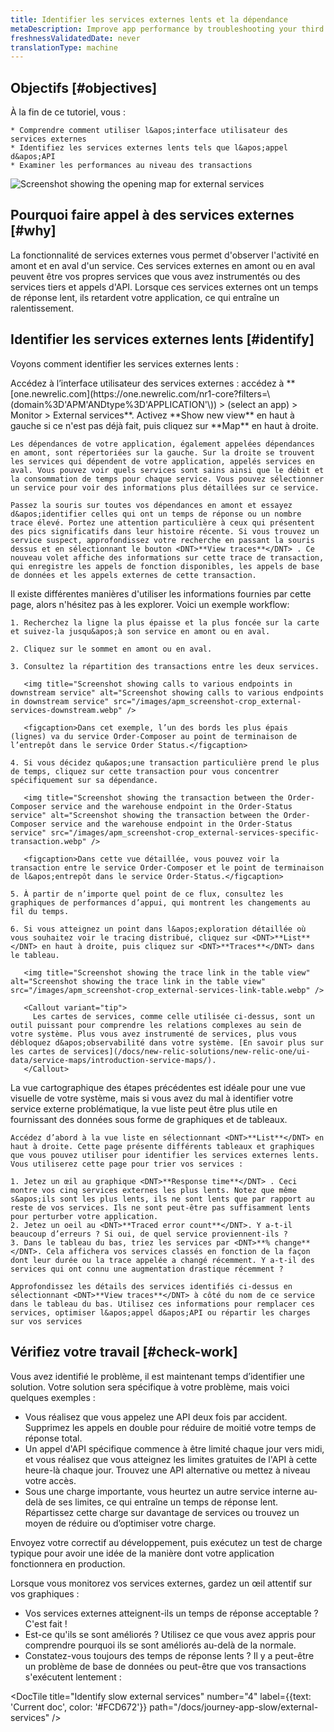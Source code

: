 ```yaml
---
title: Identifier les services externes lents et la dépendance
metaDescription: Improve app performance by troubleshooting your third party services with the New Relic external services UI.
freshnessValidatedDate: never
translationType: machine
---
```


## Objectifs [#objectives]

<SideBySide>
  <Side>
    À la fin de ce tutoriel, vous :

    * Comprendre comment utiliser l&apos;interface utilisateur des services externes
    * Identifiez les services externes lents tels que l&apos;appel d&apos;API
    * Examiner les performances au niveau des transactions
  </Side>

  <Side>
    <img title="Screenshot showing the opening map for external services" alt="Screenshot showing the opening map for external services" src="/images/apm_screenshot-crop_external-service-intro.webp" style={{ maxWidth: '50%' }} />
  </Side>
</SideBySide>

## Pourquoi faire appel à des services externes [#why]

La fonctionnalité de services externes vous permet d&apos;observer l&apos;activité en amont et en aval d&apos;un service. Ces services externes en amont ou en aval peuvent être vos propres services que vous avez instrumentés ou des services tiers et appels d&apos;API. Lorsque ces services externes ont un temps de réponse lent, ils retardent votre application, ce qui entraîne un ralentissement.

## Identifier les services externes lents [#identify]

Voyons comment identifier les services externes lents :

<Steps>
  <Step>
    Accédez à l’interface utilisateur des services externes : accédez à <DNT>**[one.newrelic.com](https://one.newrelic.com/nr1-core?filters=\(domain%3D'APM'ANDtype%3D'APPLICATION'\)) &gt; (select an app) &gt; Monitor &gt; External services**</DNT>. Activez <DNT>**Show new view**</DNT> en haut à gauche si ce n&apos;est pas déjà fait, puis cliquez sur <DNT>**Map**</DNT> en haut à droite.

    Les dépendances de votre application, également appelées dépendances en amont, sont répertoriées sur la gauche. Sur la droite se trouvent les services qui dépendent de votre application, appelés services en aval. Vous pouvez voir quels services sont sains ainsi que le débit et la consommation de temps pour chaque service. Vous pouvez sélectionner un service pour voir des informations plus détaillées sur ce service.

    Passez la souris sur toutes vos dépendances en amont et essayez d&apos;identifier celles qui ont un temps de réponse ou un nombre trace élevé. Portez une attention particulière à ceux qui présentent des pics significatifs dans leur histoire récente. Si vous trouvez un service suspect, approfondissez votre recherche en passant la souris dessus et en sélectionnant le bouton <DNT>**View traces**</DNT> . Ce nouveau volet affiche des informations sur cette trace de transaction, qui enregistre les appels de fonction disponibles, les appels de base de données et les appels externes de cette transaction.
  </Step>

  <Step>
    Il existe différentes manières d&apos;utiliser les informations fournies par cette page, alors n&apos;hésitez pas à les explorer. Voici un exemple workflow:

    1. Recherchez la ligne la plus épaisse et la plus foncée sur la carte et suivez-la jusqu&apos;à son service en amont ou en aval.

    2. Cliquez sur le sommet en amont ou en aval.

    3. Consultez la répartition des transactions entre les deux services.

       <img title="Screenshot showing calls to various endpoints in downstream service" alt="Screenshot showing calls to various endpoints in downstream service" src="/images/apm_screenshot-crop_external-services-downstream.webp" />

       <figcaption>Dans cet exemple, l’un des bords les plus épais (lignes) va du service Order-Composer au point de terminaison de l’entrepôt dans le service Order Status.</figcaption>

    4. Si vous décidez qu&apos;une transaction particulière prend le plus de temps, cliquez sur cette transaction pour vous concentrer spécifiquement sur sa dépendance.

       <img title="Screenshot showing the transaction between the Order-Composer service and the warehouse endpoint in the Order-Status service" alt="Screenshot showing the transaction between the Order-Composer service and the warehouse endpoint in the Order-Status service" src="/images/apm_screenshot-crop_external-services-specific-transaction.webp" />

       <figcaption>Dans cette vue détaillée, vous pouvez voir la transaction entre le service Order-Composer et le point de terminaison de l&apos;entrepôt dans le service Order-Status.</figcaption>

    5. À partir de n’importe quel point de ce flux, consultez les graphiques de performances d’appui, qui montrent les changements au fil du temps.

    6. Si vous atteignez un point dans l&apos;exploration détaillée où vous souhaitez voir le tracing distribué, cliquez sur <DNT>**List**</DNT> en haut à droite, puis cliquez sur <DNT>**Traces**</DNT> dans le tableau.

       <img title="Screenshot showing the trace link in the table view" alt="Screenshot showing the trace link in the table view" src="/images/apm_screenshot-crop_external-services-link-table.webp" />

       <Callout variant="tip">
         Les cartes de services, comme celle utilisée ci-dessus, sont un outil puissant pour comprendre les relations complexes au sein de votre système. Plus vous avez instrumenté de services, plus vous débloquez d&apos;observabilité dans votre système. [En savoir plus sur les cartes de services](/docs/new-relic-solutions/new-relic-one/ui-data/service-maps/introduction-service-maps/).
       </Callout>
  </Step>

  <Step>
    La vue cartographique des étapes précédentes est idéale pour une vue visuelle de votre système, mais si vous avez du mal à identifier votre service externe problématique, la vue liste peut être plus utile en fournissant des données sous forme de graphiques et de tableaux.

    Accédez d’abord à la vue liste en sélectionnant <DNT>**List**</DNT> en haut à droite. Cette page présente différents tableaux et graphiques que vous pouvez utiliser pour identifier les services externes lents. Vous utiliserez cette page pour trier vos services :

    1. Jetez un œil au graphique <DNT>**Response time**</DNT> . Ceci montre vos cinq services externes les plus lents. Notez que même s&apos;ils sont les plus lents, ils ne sont lents que par rapport au reste de vos services. Ils ne sont peut-être pas suffisamment lents pour perturber votre application.
    2. Jetez un oeil au <DNT>**Traced error count**</DNT>. Y a-t-il beaucoup d’erreurs ? Si oui, de quel service proviennent-ils ?
    3. Dans le tableau du bas, triez les services par <DNT>**% change**</DNT>. Cela affichera vos services classés en fonction de la façon dont leur durée ou la trace appelée a changé récemment. Y a-t-il des services qui ont connu une augmentation drastique récemment ?

    Approfondissez les détails des services identifiés ci-dessus en sélectionnant <DNT>**View traces**</DNT> à côté du nom de ce service dans le tableau du bas. Utilisez ces informations pour remplacer ces services, optimiser l&apos;appel d&apos;API ou répartir les charges sur vos services
  </Step>
</Steps>

## Vérifiez votre travail [#check-work]

Vous avez identifié le problème, il est maintenant temps d’identifier une solution. Votre solution sera spécifique à votre problème, mais voici quelques exemples :

* Vous réalisez que vous appelez une API deux fois par accident. Supprimez les appels en double pour réduire de moitié votre temps de réponse total.
* Un appel d&apos;API spécifique commence à être limité chaque jour vers midi, et vous réalisez que vous atteignez les limites gratuites de l&apos;API à cette heure-là chaque jour. Trouvez une API alternative ou mettez à niveau votre accès.
* Sous une charge importante, vous heurtez un autre service interne au-delà de ses limites, ce qui entraîne un temps de réponse lent. Répartissez cette charge sur davantage de services ou trouvez un moyen de réduire ou d’optimiser votre charge.

Envoyez votre correctif au développement, puis exécutez un test de charge typique pour avoir une idée de la manière dont votre application fonctionnera en production.

Lorsque vous monitorez vos services externes, gardez un œil attentif sur vos graphiques :

* Vos services externes atteignent-ils un temps de réponse acceptable ? C&apos;est fait !
* Est-ce qu&apos;ils se sont améliorés ? Utilisez ce que vous avez appris pour comprendre pourquoi ils se sont améliorés au-delà de la normale.
* Constatez-vous toujours des temps de réponse lents ? Il y a peut-être un problème de base de données ou peut-être que vos transactions s&apos;exécutent lentement :

<DocTiles numbered>
  <DocTile title="Prepare to triage your application" path="/docs/journey-app-slow/root-causes" />

  <DocTile title="Identify problematic transactions" path="/docs/journey-app-slow/problematic-transactions" />
</DocTiles>

<DocTiles>
  <DocTile title="Identify slow database queries" number="3" path="/docs/journey-app-slow/slow-database-queries" />

  <DocTile title="Identify slow external services" number="4" label={{text: 'Current doc', color: '#FCD672'}} path="/docs/journey-app-slow/external-services" />

  <DocTile title="Create performance benchmarks" number="5" path="/docs/journey-app-slow/create-benchmarks/" />
</DocTiles>